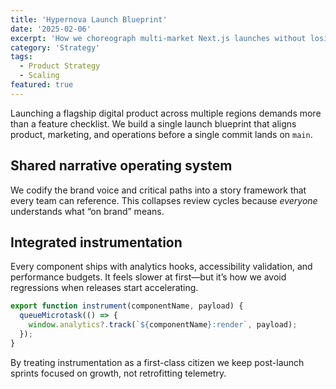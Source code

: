 ```yaml
---
title: 'Hypernova Launch Blueprint'
date: '2025-02-06'
excerpt: 'How we choreograph multi-market Next.js launches without losing storytelling, performance, or governance.'
category: 'Strategy'
tags:
  - Product Strategy
  - Scaling
featured: true
---
```


Launching a flagship digital product across multiple regions demands more than a feature checklist. We build a single launch blueprint that aligns product, marketing, and operations before a single commit lands on `main`.

## Shared narrative operating system

We codify the brand voice and critical paths into a story framework that every team can reference. This collapses review cycles because *everyone* understands what “on brand” means.

## Integrated instrumentation

Every component ships with analytics hooks, accessibility validation, and performance budgets. It feels slower at first—but it’s how we avoid regressions when releases start accelerating.

```javascript
export function instrument(componentName, payload) {
  queueMicrotask(() => {
    window.analytics?.track(`${componentName}:render`, payload);
  });
}
```

By treating instrumentation as a first-class citizen we keep post-launch sprints focused on growth, not retrofitting telemetry.
